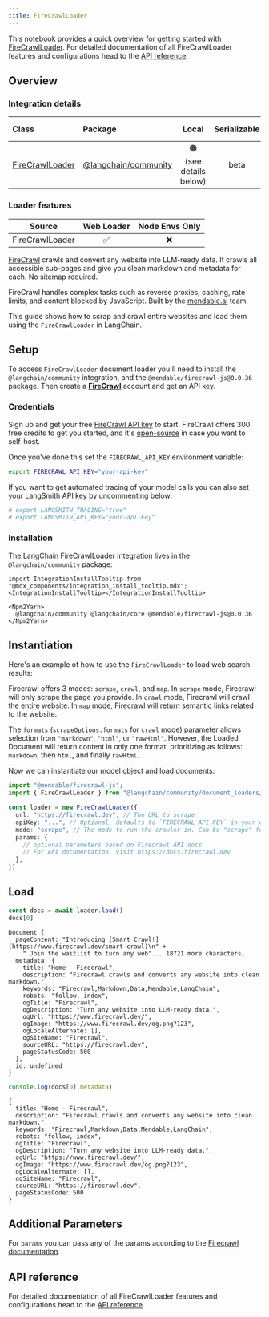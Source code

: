 ```yaml
---
title: FireCrawlLoader
---
```



This notebook provides a quick overview for getting started with [FireCrawlLoader](/oss/integrations/document_loaders/). For detailed documentation of all FireCrawlLoader features and configurations head to the [API reference](https://api.js.langchain.com/classes/langchain_community_document_loaders_web_firecrawl.FireCrawlLoader.html).

## Overview

### Integration details

| Class | Package | Local | Serializable | [PY support](https://python.langchain.com/docs/integrations/document_loaders/firecrawl)|
| :--- | :--- | :---: | :---: |  :---: |
| [FireCrawlLoader](https://api.js.langchain.com/classes/langchain_community_document_loaders_web_firecrawl.FireCrawlLoader.html) | [@langchain/community](https://api.js.langchain.com/modules/langchain_community_document_loaders_web_firecrawl.html) | 🟠 (see details below) | beta | ✅ |

### Loader features

| Source | Web Loader | Node Envs Only
| :---: | :---: | :---: |
| FireCrawlLoader | ✅ | ❌ |

[FireCrawl](https://firecrawl.dev) crawls and convert any website into LLM-ready data. It crawls all accessible sub-pages and give you clean markdown and metadata for each. No sitemap required.

FireCrawl handles complex tasks such as reverse proxies, caching, rate limits, and content blocked by JavaScript. Built by the [mendable.ai](https://mendable.ai) team.

This guide shows how to scrap and crawl entire websites and load them using the `FireCrawlLoader` in LangChain.

## Setup

To access `FireCrawlLoader` document loader you'll need to install the `@langchain/community` integration, and the `@mendable/firecrawl-js@0.0.36` package. Then create a **[FireCrawl](https://firecrawl.dev)** account and get an API key.

### Credentials

Sign up and get your free [FireCrawl API key](https://firecrawl.dev) to start. FireCrawl offers 300 free credits to get you started, and it's [open-source](https://github.com/mendableai/firecrawl) in case you want to self-host.

Once you've done this set the `FIRECRAWL_API_KEY` environment variable:

```bash
export FIRECRAWL_API_KEY="your-api-key"
```

If you want to get automated tracing of your model calls you can also set your [LangSmith](https://docs.smith.langchain.com/) API key by uncommenting below:

```bash
# export LANGSMITH_TRACING="true"
# export LANGSMITH_API_KEY="your-api-key"
```

### Installation

The LangChain FireCrawlLoader integration lives in the `@langchain/community` package:

```{=mdx}
import IntegrationInstallTooltip from "@mdx_components/integration_install_tooltip.mdx";
<IntegrationInstallTooltip></IntegrationInstallTooltip>

<Npm2Yarn>
  @langchain/community @langchain/core @mendable/firecrawl-js@0.0.36
</Npm2Yarn>

```

## Instantiation

Here's an example of how to use the `FireCrawlLoader` to load web search results:

Firecrawl offers 3 modes: `scrape`, `crawl`, and `map`. In `scrape` mode, Firecrawl will only scrape the page you provide. In `crawl` mode, Firecrawl will crawl the entire website. In `map` mode, Firecrawl will return semantic links related to the website.

The `formats` (`scrapeOptions.formats` for `crawl` mode) parameter allows selection from `"markdown"`, `"html"`, or `"rawHtml"`. However, the Loaded Document will return content in only one format, prioritizing as follows: `markdown`, then `html`, and finally `rawHtml`.

Now we can instantiate our model object and load documents:

```typescript
import "@mendable/firecrawl-js";
import { FireCrawlLoader } from "@langchain/community/document_loaders/web/firecrawl"

const loader = new FireCrawlLoader({
  url: "https://firecrawl.dev", // The URL to scrape
  apiKey: "...", // Optional, defaults to `FIRECRAWL_API_KEY` in your env.
  mode: "scrape", // The mode to run the crawler in. Can be "scrape" for single urls or "crawl" for all accessible subpages
  params: {
    // optional parameters based on Firecrawl API docs
    // For API documentation, visit https://docs.firecrawl.dev
  },
})
```

## Load

```typescript
const docs = await loader.load()
docs[0]
```

```output
Document {
  pageContent: "Introducing [Smart Crawl!](https://www.firecrawl.dev/smart-crawl)\n" +
    " Join the waitlist to turn any web"... 18721 more characters,
  metadata: {
    title: "Home - Firecrawl",
    description: "Firecrawl crawls and converts any website into clean markdown.",
    keywords: "Firecrawl,Markdown,Data,Mendable,LangChain",
    robots: "follow, index",
    ogTitle: "Firecrawl",
    ogDescription: "Turn any website into LLM-ready data.",
    ogUrl: "https://www.firecrawl.dev/",
    ogImage: "https://www.firecrawl.dev/og.png?123",
    ogLocaleAlternate: [],
    ogSiteName: "Firecrawl",
    sourceURL: "https://firecrawl.dev",
    pageStatusCode: 500
  },
  id: undefined
}
```

```typescript
console.log(docs[0].metadata)
```

```output
{
  title: "Home - Firecrawl",
  description: "Firecrawl crawls and converts any website into clean markdown.",
  keywords: "Firecrawl,Markdown,Data,Mendable,LangChain",
  robots: "follow, index",
  ogTitle: "Firecrawl",
  ogDescription: "Turn any website into LLM-ready data.",
  ogUrl: "https://www.firecrawl.dev/",
  ogImage: "https://www.firecrawl.dev/og.png?123",
  ogLocaleAlternate: [],
  ogSiteName: "Firecrawl",
  sourceURL: "https://firecrawl.dev",
  pageStatusCode: 500
}
```

## Additional Parameters

For `params` you can pass any of the params according to the [Firecrawl documentation](https://docs.firecrawl.dev).

## API reference

For detailed documentation of all FireCrawlLoader features and configurations head to the [API reference](https://api.js.langchain.com/classes/langchain_community_document_loaders_web_firecrawl.FireCrawlLoader.html).
